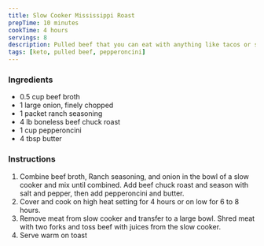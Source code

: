 ```yaml
---
title: Slow Cooker Mississippi Roast
prepTime: 10 minutes
cookTime: 4 hours
servings: 8
description: Pulled beef that you can eat with anything like tacos or salads or cauliflower rice or just eat it out of the pressure cooker if you're a degenerate like me
tags: [keto, pulled beef, pepperoncini]
---
```


### Ingredients

- 0.5 cup beef broth
- 1 large onion, finely chopped
- 1 packet ranch seasoning
- 4 lb boneless beef chuck roast
- 1 cup pepperoncini
- 4 tbsp butter

### Instructions

1. Combine beef broth, Ranch seasoning, and onion in the bowl of a slow cooker and mix until combined. Add beef chuck roast and season with salt and pepper, then add pepperoncini and butter.
1. Cover and cook on high heat setting for 4 hours or on low for 6 to 8 hours.
1. Remove meat from slow cooker and transfer to a large bowl. Shred meat with two forks and toss beef with juices from the slow cooker.
1. Serve warm on toast
